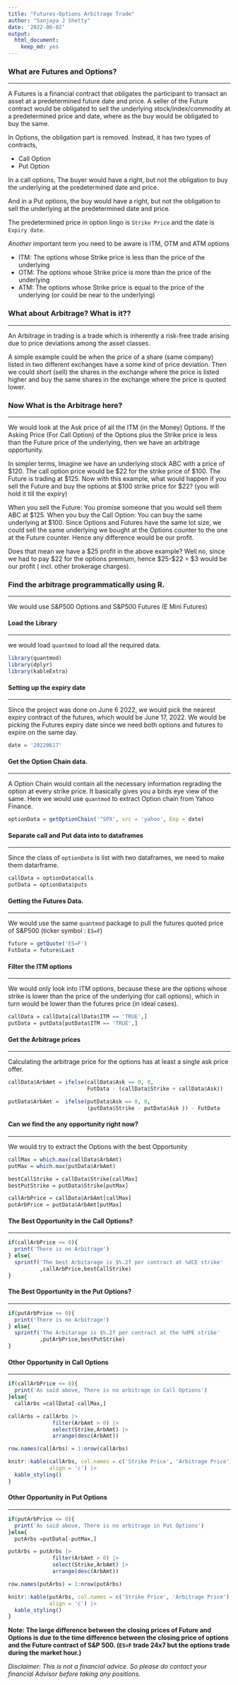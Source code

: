 ```yaml
---
title: "Futures-Options Arbitrage Trade"
author: "Sanjaya J Shetty"
date: '2022-06-02'
output:
  html_document:
    keep_md: yes
---
```


### What are Futures and Options?

------------------------------------------------------------------------

A Futures is a financial contract that obligates the participant to transact an asset at a predetermined future date and price. A seller of the Future contract would be obligated to sell the underlying stock/index/commodity at a predetermined price and date, where as the buy would be obligated to buy the same.

In Options, the obligation part is removed. Instead, it has two types of contracts,

-   Call Option
-   Put Option

In a call options, The buyer would have a right, but not the obligation to buy the underlying at the predetermined date and price.

And in a Put options, the buy would have a right, but not the obligation to sell the underlying at the predetermined date and price.

The predetermined price in option lingo is `Strike Price` and the date is `Expiry date`.

*Another* important term you need to be aware is ITM, OTM and ATM options

-   ITM: The options whose Strike price is less than the price of the underlying
-   OTM: The options whose Strike price is more than the price of the underlying
-   ATM: The options whose Strike price is equal to the price of the underlying (or could be near to the underlying)

### What about Arbitrage? What is it??

------------------------------------------------------------------------

An Arbitrage in trading is a trade which is inherently a risk-free trade arising due to price deviations among the asset classes.

A simple example could be when the price of a share (same company) listed in two different exchanges have a some kind of price deviation. Then we could short (sell) the shares in the exchange where the price is listed higher and buy the same shares in the exchange where the price is quoted lower.

### Now What is the Arbitrage here?

------------------------------------------------------------------------

We would look at the Ask price of all the ITM (in the Money) Options. If the Asking Price (For Call Option) of the Options plus the Strike price is less than the Future price of the underlying, then we have an arbitrage opportunity.

In simpler terms, Imagine we have an underlying stock ABC with a price of \$120. The call option price would be \$22 for the strike price of \$100. The Future is trading at \$125. Now with this example, what would happen if you sell the Future and buy the options at \$100 strike price for \$22? (you will hold it till the expiry)

When you sell the Future: You promise someone that you would sell them ABC at \$125. When you buy the Call Option: You can buy the same underlying at \$100. Since Options and Futures have the same lot size, we could sell the same underlying we bought at the Options counter to the one at the Future counter. Hence any difference would be our profit.

Does that mean we have a \$25 profit in the above example? Well no, since we had to pay \$22 for the options premium, hence \$25-\$22 = \$3 would be our profit ( incl. other brokerage charges).

### Find the arbitrage programmatically using R.

------------------------------------------------------------------------

We would use S&P500 Options and S&P500 Futures (E Mini Futures)

#### Load the Library

------------------------------------------------------------------------

we would load `quantmod` to load all the required data.

```r
library(quantmod)
library(dplyr)
library(kableExtra)
```

#### Setting up the expiry date

------------------------------------------------------------------------

Since the project was done on June 6 2022, we would pick the nearest expiry contract of the futures, which would be June 17, 2022. We would be picking the Futures expiry date since we need both options and futures to expire on the same day.

```r
date = '20220617'
```

#### Get the Option Chain data.

------------------------------------------------------------------------

A Option Chain would contain all the necessary information regrading the option at every strike price. It basically gives you a birds eye view of the same. Here we would use `quantmod` to extract Option chain from Yahoo Finance.

```r
optionData = getOptionChain('^SPX', src = 'yahoo', Exp = date)
```

#### Separate call and Put data into to dataframes

------------------------------------------------------------------------

Since the class of `optionData` is list with two dataframes, we need to make them datarframe.

```r
callData = optionData$calls
putData = optionData$puts
```

#### Getting the Futures Data.

------------------------------------------------------------------------

We would use the same `quantmod` package to pull the futures quoted price of S&P500 (ticker symbol : `ES=F`)

```r
future = getQuote('ES=F')
FutData = future$Last
```

#### Filter the ITM options

------------------------------------------------------------------------

We would only look into ITM options, because these are the options whose strike is lower than the price of the underlying (for call options), which in turn would be lower than the futures price (in ideal cases).

```r
callData = callData[callData$ITM == 'TRUE',]
putData = putData[putData$ITM == 'TRUE',]
```

#### Get the Arbitrage prices

------------------------------------------------------------------------

Calculating the arbitrage price for the options has at least a single ask price offer.

```r
callData$ArbAmt = ifelse(callData$Ask == 0, 0, 
                         FutData - (callData$Strike + callData$Ask))

putData$ArbAmt =  ifelse(putData$Ask == 0, 0, 
                         (putData$Strike - putData$Ask )) - FutData
```

#### Can we find the any opportunity right now?

------------------------------------------------------------------------

We would try to extract the Options with the best Opportunity

```r
callMax = which.max(callData$ArbAmt)
putMax = which.max(putData$ArbAmt)

bestCallStrike = callData$Strike[callMax]
bestPutStrike = putData$Strike[putMax]

callArbPrice = callData$ArbAmt[callMax]
putArbPrice = putData$ArbAmt[putMax]
```

#### The Best Opportunity in the Call Options?

------------------------------------------------------------------------

```r
if(callArbPrice <= 0){
  print('There is no Arbitrage')
} else{
  sprintf('The best Arbitarage is $%.2f per contract at %dCE strike'
          ,callArbPrice,bestCallStrike)
}
```

#### The Best Opportunity in the Put Options?

------------------------------------------------------------------------

```r
if(putArbPrice <= 0){
  print('There is no Arbitrage')
} else{
  sprintf('The Arbitarage is $%.2f per contract at the %dPE strike'
          ,putArbPrice,bestPutStrike)
}
```

#### Other Opportunity in Call Options

------------------------------------------------------------------------

```r

if(callArbPrice <= 0){
  print('As said above, There is no arbitrage in Call Options')
}else{
  callArbs =callData[-callMax,]

callArbs = callArbs |> 
              filter(ArbAmt > 0) |>
              select(Strike,ArbAmt) |>
              arrange(desc(ArbAmt))

row.names(callArbs) = 1:nrow(callArbs)

knitr::kable(callArbs, col.names = c('Strike Price', 'Arbitrage Price'),
             align = 'c') |>
  kable_styling()
}
```

#### Other Opportunity in Put Options

------------------------------------------------------------------------

```r
if(putArbPrice <= 0){
  print('As said above, There is no arbitrage in Put Options')
}else{
  putArbs =putData[-putMax,]

putArbs = putArbs |> 
              filter(ArbAmt > 0) |>
              select(Strike,ArbAmt) |>
              arrange(desc(ArbAmt))

row.names(putArbs) = 1:nrow(putArbs)

knitr::kable(putArbs, col.names = c('Strike Price', 'Arbitrage Price'),
             align = 'c') |>
  kable_styling()
}

```

**Note: The large difference between the closing prices of Future and Options is due to the time difference between the closing price of options and the Future contract of S&P 500. (`ES=F` trade 24x7 but the options trade during the market hour.)**

*Disclaimer: This is not a financial advice. So please do contact your financial Advisor before taking any positions.*

